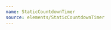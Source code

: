 ```yaml
---
name: StaticCountdownTimer
source: elements/StaticCountdownTimer
---
```


<Playground>
  <StaticCountdownTimer
    action="Respond"
    note="Before it's too late."
    countdownStart="2019-01-01T12:00:00.000-04:00"
    countdownEnd="2019-01-14T15:30:00.000-04:00"
    currentTime="2019-01-05T12:00:30.000-04:00"
  />
</Playground>

<Playground>
  <StaticCountdownTimer
    action="You forgot to do the thing 😵"
    note="And now it's too late."
    currentTime="2019-01-15T12:00:00.000-04:00"
    countdownStart="2019-09-01T12:00:00.000-04:00"
    countdownEnd="2019-09-14T15:30:00.000-04:00"
  />
</Playground>
